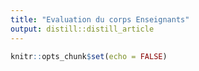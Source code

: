 ```yaml
---
title: "Evaluation du corps Enseignants"
output: distill::distill_article
---
```


```r
knitr::opts_chunk$set(echo = FALSE)
```

<!-- - <a href="https://forms.office.com/Pages/ResponsePage.aspx?id=TWbW27lO60aZ2FxDuhU8YXtyIxL24E5LgGv3yrGcR75UNk5ET0pFUDQ3M1hKMTVFS0RNTkQ4UkoyRy4u" target="_blank">Evaluation préliminaire (Groupe 1ère année) </a> -->






